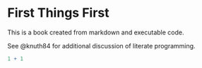 # First Things First 

This is a book created from markdown and executable code.

See @knuth84 for additional discussion of literate programming.

```r
1 + 1
```

